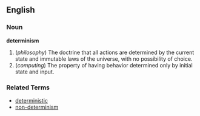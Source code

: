 ==English==

===Noun===
'''determinism'''

# (''philosophy'') The doctrine that all actions are determined by the current state and immutable laws of the universe, with no possibility of choice.
# (''computing'') The property of having behavior determined only by initial state and input.

===Related Terms===
*[[deterministic]]
*[[non-determinism]]